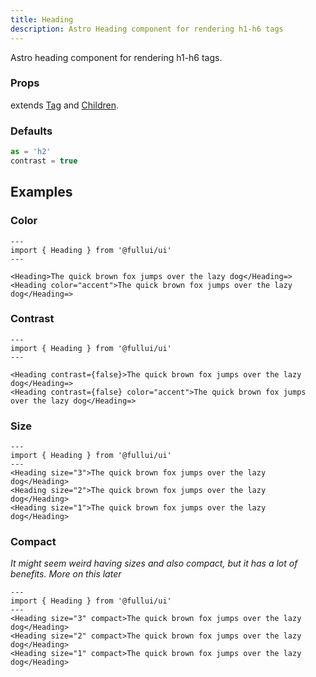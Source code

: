 ```yaml
---
title: Heading
description: Astro Heading component for rendering h1-h6 tags
---
```

Astro heading component for rendering h1-h6 tags.

### Props
extends [Tag](/utility/tag) and [Children](/utility/children).

### Defaults
```ts
as = 'h2' 
contrast = true
```

## Examples
### Color
```astro live
---
import { Heading } from '@fullui/ui'
---

<Heading>The quick brown fox jumps over the lazy dog</Heading=>   
<Heading color="accent">The quick brown fox jumps over the lazy dog</Heading=>  
```

### Contrast
```astro live
---
import { Heading } from '@fullui/ui'
---

<Heading contrast={false}>The quick brown fox jumps over the lazy dog</Heading=>   
<Heading contrast={false} color="accent">The quick brown fox jumps over the lazy dog</Heading=>  
```

### Size
```astro live
---
import { Heading } from '@fullui/ui'
--- 
<Heading size="3">The quick brown fox jumps over the lazy dog</Heading>   
<Heading size="2">The quick brown fox jumps over the lazy dog</Heading>  
<Heading size="1">The quick brown fox jumps over the lazy dog</Heading>   
```

### Compact
*It might seem weird having sizes and also compact, but it has a lot of benefits. More on this later*
```astro live
---
import { Heading } from '@fullui/ui'
--- 
<Heading size="3" compact>The quick brown fox jumps over the lazy dog</Heading>   
<Heading size="2" compact>The quick brown fox jumps over the lazy dog</Heading>  
<Heading size="1" compact>The quick brown fox jumps over the lazy dog</Heading>   
```
